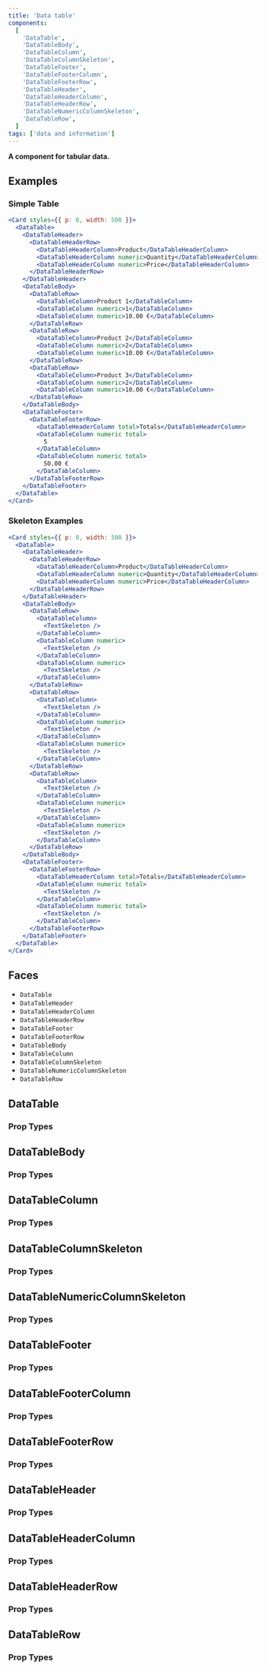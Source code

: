 ```yaml
---
title: 'Data table'
components:
  [
    'DataTable',
    'DataTableBody',
    'DataTableColumn',
    'DataTableColumnSkeleton',
    'DataTableFooter',
    'DataTableFooterColumn',
    'DataTableFooterRow',
    'DataTableHeader',
    'DataTableHeaderColumn',
    'DataTableHeaderRow',
    'DataTableNumericColumnSkeleton',
    'DataTableRow',
  ]
tags: ['data and information']
---
```


**A component for tabular data.**

## Examples

### Simple Table

```jsx live=true
<Card styles={{ p: 0, width: 500 }}>
  <DataTable>
    <DataTableHeader>
      <DataTableHeaderRow>
        <DataTableHeaderColumn>Product</DataTableHeaderColumn>
        <DataTableHeaderColumn numeric>Quantity</DataTableHeaderColumn>
        <DataTableHeaderColumn numeric>Price</DataTableHeaderColumn>
      </DataTableHeaderRow>
    </DataTableHeader>
    <DataTableBody>
      <DataTableRow>
        <DataTableColumn>Product 1</DataTableColumn>
        <DataTableColumn numeric>1</DataTableColumn>
        <DataTableColumn numeric>10.00 €</DataTableColumn>
      </DataTableRow>
      <DataTableRow>
        <DataTableColumn>Product 2</DataTableColumn>
        <DataTableColumn numeric>2</DataTableColumn>
        <DataTableColumn numeric>10.00 €</DataTableColumn>
      </DataTableRow>
      <DataTableRow>
        <DataTableColumn>Product 3</DataTableColumn>
        <DataTableColumn numeric>2</DataTableColumn>
        <DataTableColumn numeric>10.00 €</DataTableColumn>
      </DataTableRow>
    </DataTableBody>
    <DataTableFooter>
      <DataTableFooterRow>
        <DataTableHeaderColumn total>Totals</DataTableHeaderColumn>
        <DataTableColumn numeric total>
          5
        </DataTableColumn>
        <DataTableColumn numeric total>
          50.00 €
        </DataTableColumn>
      </DataTableFooterRow>
    </DataTableFooter>
  </DataTable>
</Card>
```

### Skeleton Examples

```jsx live=true
<Card styles={{ p: 0, width: 500 }}>
  <DataTable>
    <DataTableHeader>
      <DataTableHeaderRow>
        <DataTableHeaderColumn>Product</DataTableHeaderColumn>
        <DataTableHeaderColumn numeric>Quantity</DataTableHeaderColumn>
        <DataTableHeaderColumn numeric>Price</DataTableHeaderColumn>
      </DataTableHeaderRow>
    </DataTableHeader>
    <DataTableBody>
      <DataTableRow>
        <DataTableColumn>
          <TextSkeleton />
        </DataTableColumn>
        <DataTableColumn numeric>
          <TextSkeleton />
        </DataTableColumn>
        <DataTableColumn numeric>
          <TextSkeleton />
        </DataTableColumn>
      </DataTableRow>
      <DataTableRow>
        <DataTableColumn>
          <TextSkeleton />
        </DataTableColumn>
        <DataTableColumn numeric>
          <TextSkeleton />
        </DataTableColumn>
        <DataTableColumn numeric>
          <TextSkeleton />
        </DataTableColumn>
      </DataTableRow>
      <DataTableRow>
        <DataTableColumn>
          <TextSkeleton />
        </DataTableColumn>
        <DataTableColumn numeric>
          <TextSkeleton />
        </DataTableColumn>
        <DataTableColumn numeric>
          <TextSkeleton />
        </DataTableColumn>
      </DataTableRow>
    </DataTableBody>
    <DataTableFooter>
      <DataTableFooterRow>
        <DataTableHeaderColumn total>Totals</DataTableHeaderColumn>
        <DataTableColumn numeric total>
          <TextSkeleton />
        </DataTableColumn>
        <DataTableColumn numeric total>
          <TextSkeleton />
        </DataTableColumn>
      </DataTableFooterRow>
    </DataTableFooter>
  </DataTable>
</Card>
```

## Faces

- `DataTable`
- `DataTableHeader`
- `DataTableHeaderColumn`
- `DataTableHeaderRow`
- `DataTableFooter`
- `DataTableFooterRow`
- `DataTableBody`
- `DataTableColumn`
- `DataTableColumnSkeleton`
- `DataTableNumericColumnSkeleton`
- `DataTableRow`

## DataTable

### Prop Types

<PropTypes component="DataTable" />

## DataTableBody

### Prop Types

<PropTypes component="DataTableBody" />

## DataTableColumn

### Prop Types

<PropTypes component="DataTableColumn" />

## DataTableColumnSkeleton

### Prop Types

<PropTypes component="DataTableColumnSkeleton" />

## DataTableNumericColumnSkeleton

### Prop Types

<PropTypes component="DataTableNumericColumnSkeleton" />

## DataTableFooter

### Prop Types

<PropTypes component="DataTableFooter" />

## DataTableFooterColumn

### Prop Types

<PropTypes component="DataTableFooterColumn" />

## DataTableFooterRow

### Prop Types

<PropTypes component="DataTableFooterRow" />

## DataTableHeader

### Prop Types

<PropTypes component="DataTableHeader" />

## DataTableHeaderColumn

### Prop Types

<PropTypes component="DataTableHeaderColumn" />

## DataTableHeaderRow

### Prop Types

<PropTypes component="DataTableHeaderRow" />

## DataTableRow

### Prop Types

<PropTypes component="DataTableRow" />
